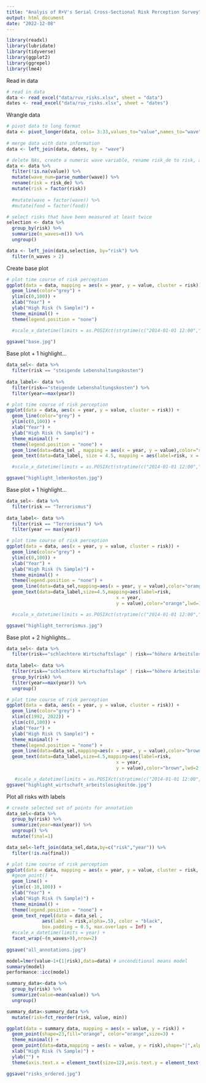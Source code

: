 ```yaml
---
title: "Analyis of R+V's Serial Cross-Sectional Risk Perception Survey"
output: html_document
date: "2022-12-08"
---
```



```r
library(readxl)
library(lubridate)
library(tidyverse)
library(ggplot2)
library(ggrepel)
library(lme4)
```

Read in data 
```r
# read in data
data <- read_excel("data/ruv_risks.xlsx", sheet = "data")
dates <- read_excel("data/ruv_risks.xlsx", sheet = "dates")
```

Wrangle data 
```r
# pivot data to long format
data <- pivot_longer(data, cols= 3:33,values_to="value",names_to="wave")
 
# merge data with date information
data <- left_join(data, dates, by = "wave")

# delete NAs, create a numeric wave variable, rename risk_de to risk, and transform txt variables into factors
data <- data %>% 
  filter(!is.na(value)) %>% 
  mutate(wave_num=parse_number(wave)) %>% 
  rename(risk = risk_de) %>% 
  mutate(risk = factor(risk))
  
  #mutate(wave = factor(wave)) %>% 
  #mutate(food = factor(food))

# select risks that have been measured at least twice
selection <- data %>% 
  group_by(risk) %>% 
  summarize(n_waves=n()) %>% 
  ungroup()

data <- left_join(data,selection, by="risk") %>% 
  filter(n_waves > 2)

```

Create base plot 

```r

# plot time course of risk perception
ggplot(data = data, mapping = aes(x = year, y = value, cluster = risk)) + 
  geom_line(color="grey") +
  ylim(c(0,100)) +
  xlab("Year") + 
  ylab("High Risk (% Sample)") + 
  theme_minimal() +
  theme(legend.position = "none")

  #scale_x_datetime(limits = as.POSIXct(strptime(c("2014-01-01 12:00","2025-12-01 12:00"), format = "%Y-%m-%d %H:%M"))) 
   
ggsave("base.jpg")
```

Base plot + 1 highlight... 

```r

data_sel<- data %>% 
  filter(risk == "steigende Lebenshaltungskosten")
  
data_label<- data %>% 
  filter(risk=="steigende Lebenshaltungskosten") %>% 
  filter(year==max(year))

# plot time course of risk perception
ggplot(data = data, aes(x = year, y = value, cluster = risk)) + 
  geom_line(color="grey") +
  ylim(c(0,100)) +
  xlab("Year") + 
  ylab("High Risk (% Sample)") + 
  theme_minimal() +
  theme(legend.position = "none") +
  geom_line(data=data_sel , mapping = aes(x = year, y = value),color="skyblue",linewidth=2) +
  geom_text(data=data_label, size = 4.5, mapping = aes(label=risk, x = year, y = value), color="skyblue",lwd = 1.5, hjust = 1, vjust = 0, nudge_y = 10) 

  #scale_x_datetime(limits = as.POSIXct(strptime(c("2014-01-01 12:00","2025-12-01 12:00"), format = "%Y-%m-%d %H:%M"))) +

ggsave("highlight_lebenkosten.jpg")
```

Base plot + 1 highlight... 

```r

data_sel<- data %>% 
  filter(risk == "Terrorismus")
  
data_label<- data %>% 
  filter(risk == "Terrorismus") %>% 
  filter(year == max(year))

# plot time course of risk perception
ggplot(data = data, aes(x = year, y = value, cluster = risk)) + 
  geom_line(color="grey") +
  ylim(c(0,100)) +
  xlab("Year") + 
  ylab("High Risk (% Sample)") + 
  theme_minimal() +
  theme(legend.position = "none") +
  geom_line(data=data_sel,mapping=aes(x = year, y = value),color="orange",linewidth=2) +
  geom_text(data=data_label,size=4.5,mapping=aes(label=risk,
                                        x = year, 
                                        y = value),color="orange",lwd=1.5,hjust=1, vjust = 0, nudge_y = 40) 

  #scale_x_datetime(limits = as.POSIXct(strptime(c("2014-01-01 12:00","2025-12-01 12:00"), format = "%Y-%m-%d %H:%M"))) 

ggsave("highlight_terrorismus.jpg")
```


Base plot + 2 highlights... 

```r

data_sel<- data %>% 
  filter(risk=="schlechtere Wirtschaftslage" | risk=="höhere Arbeitslosigkeit in Deutschland")
  
data_label<- data %>% 
  filter(risk=="schlechtere Wirtschaftslage" | risk=="höhere Arbeitslosigkeit in Deutschland") %>% 
  group_by(risk) %>% 
  filter(year==max(year)) %>% 
  ungroup()

# plot time course of risk perception
ggplot(data = data, aes(x = year, y = value, cluster = risk)) + 
  geom_line(color="grey") +
  xlim(c(1992, 2022)) +
  ylim(c(0,100)) +
  xlab("Year") + 
  ylab("High Risk (% Sample)") + 
  theme_minimal() +
  theme(legend.position = "none") +
  geom_line(data=data_sel,mapping=aes(x = year, y = value),color="brown",linewidth=2) +
  geom_text(data=data_label,size=4.5,mapping=aes(label=risk,
                                        x = year, 
                                        y = value),color="brown",lwd=2,hjust=0, vjust = 1, nudge_x = -30, nudge_y = 7) 

   #scale_x_datetime(limits = as.POSIXct(strptime(c("2014-01-01 12:00","2025-12-01 12:00"), format = "%Y-%m-%d %H:%M"))) +
ggsave("highlight_wirtschaft_arbeitslosigkeitde.jpg")
```

Plot all risks with labels
```r

# create selected set of points for annotation
data_sel<-data %>% 
  group_by(risk) %>% 
  summarize(year=max(year)) %>% 
  ungroup() %>% 
  mutate(final=1)

data_sel<-left_join(data_sel,data,by=c("risk","year")) %>% 
  filter(!is.na(final)) 

# plot time course of risk perception
ggplot(data = data, mapping = aes(x = year, y = value, cluster = risk, color=risk)) + 
  #geom_point() + 
  geom_line() +
  ylim(c(-10,100)) +
  xlab("Year") + 
  ylab("High Risk (% Sample)") + 
  theme_minimal() +
  theme(legend.position = "none") +
  geom_text_repel(data = data_sel , 
             aes(label = risk,alpha=.5), color = "black",
             box.padding = 0.5, max.overlaps = Inf) +
  #scale_x_datetime(limits = year) +
  facet_wrap(~(n_waves>9),nrow=2)
   
ggsave("all_annotations.jpg")
```


```r

model=lmer(value~1+(1|risk),data=data) # unconditional means model 
summary(model)
performance::icc(model) 

```

```r

summary_data<-data %>% 
  group_by(risk) %>% 
  summarize(value=mean(value)) %>% 
  ungroup()

summary_data<-summary_data %>% 
  mutate(risk=fct_reorder(risk, value, min))

ggplot(data = summary_data, mapping = aes(x = value, y = risk)) + 
  geom_point(shape=23,fill="orange", color="orange",size=3) +
  theme_minimal() +
  geom_point(data=data,mapping = aes(x = value, y = risk),shape="|",alpha=.4,size=2) +
  xlab("High Risk (% Sample)") + 
  ylab("") +
  theme(axis.text.x = element_text(size=12),axis.text.y = element_text(size=12))

ggsave("risks_ordered.jpg")
```
